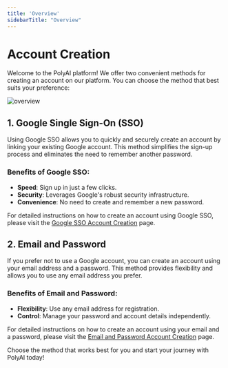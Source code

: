```yaml
---
title: 'Overview'
sidebarTitle: "Overview"
---
```


# Account Creation

Welcome to the PolyAI platform! We offer two convenient methods for creating an account on our platform. You can choose the method that best suits your preference:

![overview](/images/02-01-01-01-overview.png)

## 1. Google Single Sign-On (SSO)

Using Google SSO allows you to quickly and securely create an account by linking your existing Google account. This method simplifies the sign-up process and eliminates the need to remember another password.

### Benefits of Google SSO:
- **Speed**: Sign up in just a few clicks.
- **Security**: Leverages Google's robust security infrastructure.
- **Convenience**: No need to create and remember a new password.

For detailed instructions on how to create an account using Google SSO, please visit the [Google SSO Account Creation](./google-sso) page.

## 2. Email and Password

If you prefer not to use a Google account, you can create an account using your email address and a password. This method provides flexibility and allows you to use any email address you prefer.

### Benefits of Email and Password:
- **Flexibility**: Use any email address for registration.
- **Control**: Manage your password and account details independently.

For detailed instructions on how to create an account using your email and a password, please visit the [Email and Password Account Creation](./email-pwd) page.

Choose the method that works best for you and start your journey with PolyAI today!